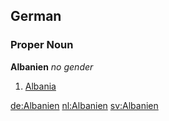 ==German==
===Proper Noun===
'''Albanien''' ''no gender''
# [[Albania]]

[[de:Albanien]]
[[nl:Albanien]]
[[sv:Albanien]]